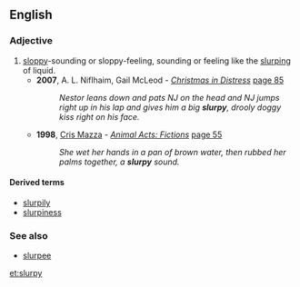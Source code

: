 ==English==

===Adjective===
{{en-adj}}

# [[sloppy]]-sounding or sloppy-feeling, sounding or feeling like the [[slurp]]ing of liquid.
#*'''2007''', A. L. Niflhaim, Gail McLeod - ''[http://books.google.com/books?id=9u36ZpkXRcsC&pg=PA85&dq=drooly&lr=&sig=5C5urtEvZZpAYNWEN435HM9KrNE Christmas in Distress]'' [http://books.google.com/books?id=9u36ZpkXRcsC&pg=PA85&dq=drooly&lr=&sig=5C5urtEvZZpAYNWEN435HM9KrNE page 85]
#*:''Nestor leans down and pats NJ on the head and NJ jumps right up in his lap and gives him a big '''slurpy''', drooly doggy kiss right on his face.''
#*'''1998''', [[w:Cris Mazza|Cris Mazza]] - ''[http://books.google.com/books?id=s8K7c9_jKd0C Animal Acts: Fictions]'' [http://books.google.com/books?id=s8K7c9_jKd0C&pg=PA55&dq=slurpy&lr=&sig=QMH2Q7yfFnCgIQjoIeXTSvC4m0M page 55]
#*:''She wet her hands in a pan of brown water, then rubbed her palms together, a '''slurpy''' sound.''

====Derived terms====
* [[slurpily]]
* [[slurpiness]]

===See also===
*[[slurpee]]

[[et:slurpy]]